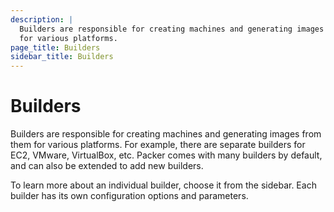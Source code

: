 ```yaml
---
description: |
  Builders are responsible for creating machines and generating images from them
  for various platforms.
page_title: Builders
sidebar_title: Builders
---
```


# Builders

Builders are responsible for creating machines and generating images from them
for various platforms. For example, there are separate builders for EC2,
VMware, VirtualBox, etc. Packer comes with many builders by default, and can
also be extended to add new builders.

To learn more about an individual builder, choose it from the sidebar. Each
builder has its own configuration options and parameters.
